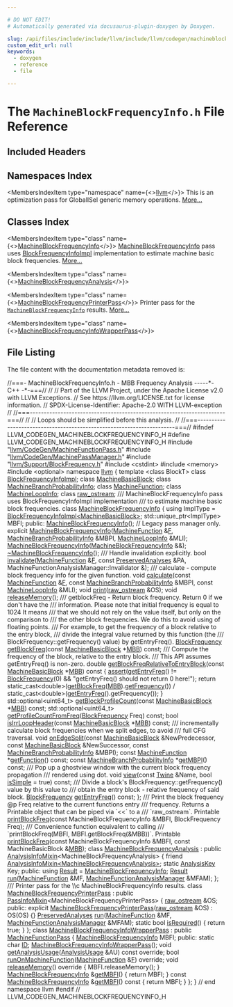 ```yaml
---

# DO NOT EDIT!
# Automatically generated via docusaurus-plugin-doxygen by Doxygen.

slug: /api/files/include/include/llvm/include/llvm/codegen/machineblockfrequencyinfo-h
custom_edit_url: null
keywords:
  - doxygen
  - reference
  - file

---
```





# The `MachineBlockFrequencyInfo.h` File Reference

<DoxygenPage pluginConfig={pluginConfig}>



## Included Headers

<IncludesList>
<IncludesListItem
  filePath="llvm/CodeGen/MachineFunctionPass.h"
  permalink="/docs/api/files/include/include/llvm/include/llvm/codegen/machinefunctionpass-h"
  isLocal="true" />
<IncludesListItem
  filePath="llvm/CodeGen/MachinePassManager.h"
  permalink="/docs/api/files/include/include/llvm/include/llvm/codegen/machinepassmanager-h"
  isLocal="true" />
<IncludesListItem
  filePath="llvm/Support/BlockFrequency.h"
  permalink="/docs/api/files/include/include/llvm/include/llvm/support/blockfrequency-h"
  isLocal="true" />
<IncludesListItem
  filePath="cstdint"
  permalink=""
  isLocal="false" />
<IncludesListItem
  filePath="memory"
  permalink=""
  isLocal="false" />
<IncludesListItem
  filePath="optional"
  permalink=""
  isLocal="false" />
</IncludesList>

## Namespaces Index

<MembersIndex>

<MembersIndexItem
  type="namespace"
  name={<><a href="/docs/api/namespaces/llvm">llvm</a></>}>
This is an optimization pass for GlobalISel generic memory operations. <a href="/docs/api/namespaces/llvm/#details">More...</a>
</MembersIndexItem>

</MembersIndex>

## Classes Index

<MembersIndex>

<MembersIndexItem
  type="class"
  name={<><a href="/docs/api/classes/llvm/machineblockfrequencyinfo">MachineBlockFrequencyInfo</a></>}>
<a href="/docs/api/classes/llvm/machineblockfrequencyinfo">MachineBlockFrequencyInfo</a> pass uses <a href="/docs/api/classes/llvm/blockfrequencyinfoimpl">BlockFrequencyInfoImpl</a> implementation to estimate machine basic block frequencies. <a href="/docs/api/classes/llvm/machineblockfrequencyinfo/#details">More...</a>
</MembersIndexItem>

<MembersIndexItem
  type="class"
  name={<><a href="/docs/api/classes/llvm/machineblockfrequencyanalysis">MachineBlockFrequencyAnalysis</a></>}>
</MembersIndexItem>

<MembersIndexItem
  type="class"
  name={<><a href="/docs/api/classes/llvm/machineblockfrequencyprinterpass">MachineBlockFrequencyPrinterPass</a></>}>
Printer pass for the <code><a href="/docs/api/classes/llvm/machineblockfrequencyinfo">MachineBlockFrequencyInfo</a></code> results. <a href="/docs/api/classes/llvm/machineblockfrequencyprinterpass/#details">More...</a>
</MembersIndexItem>

<MembersIndexItem
  type="class"
  name={<><a href="/docs/api/classes/llvm/machineblockfrequencyinfowrapperpass">MachineBlockFrequencyInfoWrapperPass</a></>}>
</MembersIndexItem>

</MembersIndex>


## File Listing

The file content with the documentation metadata removed is:

<ProgramListing>

<Link id="l00001" /><CodeLine lineNumber="1"><Highlight kind="comment">//===- MachineBlockFrequencyInfo.h - MBB Frequency Analysis -----&#42;- C++ -&#42;-===//</Highlight><Highlight kind="normal"></Highlight></CodeLine>
<Link id="l00002" /><CodeLine lineNumber="2"><Highlight kind="normal"></Highlight><Highlight kind="comment">//</Highlight><Highlight kind="normal"></Highlight></CodeLine>
<Link id="l00003" /><CodeLine lineNumber="3"><Highlight kind="normal"></Highlight><Highlight kind="comment">// Part of the LLVM Project, under the Apache License v2.0 with LLVM Exceptions.</Highlight><Highlight kind="normal"></Highlight></CodeLine>
<Link id="l00004" /><CodeLine lineNumber="4"><Highlight kind="normal"></Highlight><Highlight kind="comment">// See https://llvm.org/LICENSE.txt for license information.</Highlight><Highlight kind="normal"></Highlight></CodeLine>
<Link id="l00005" /><CodeLine lineNumber="5"><Highlight kind="normal"></Highlight><Highlight kind="comment">// SPDX-License-Identifier: Apache-2.0 WITH LLVM-exception</Highlight><Highlight kind="normal"></Highlight></CodeLine>
<Link id="l00006" /><CodeLine lineNumber="6"><Highlight kind="normal"></Highlight><Highlight kind="comment">//</Highlight><Highlight kind="normal"></Highlight></CodeLine>
<Link id="l00007" /><CodeLine lineNumber="7"><Highlight kind="normal"></Highlight><Highlight kind="comment">//===----------------------------------------------------------------------===//</Highlight><Highlight kind="normal"></Highlight></CodeLine>
<Link id="l00008" /><CodeLine lineNumber="8"><Highlight kind="normal"></Highlight><Highlight kind="comment">//</Highlight><Highlight kind="normal"></Highlight></CodeLine>
<Link id="l00009" /><CodeLine lineNumber="9"><Highlight kind="normal"></Highlight><Highlight kind="comment">// Loops should be simplified before this analysis.</Highlight><Highlight kind="normal"></Highlight></CodeLine>
<Link id="l00010" /><CodeLine lineNumber="10"><Highlight kind="normal"></Highlight><Highlight kind="comment">//</Highlight><Highlight kind="normal"></Highlight></CodeLine>
<Link id="l00011" /><CodeLine lineNumber="11"><Highlight kind="normal"></Highlight><Highlight kind="comment">//===----------------------------------------------------------------------===//</Highlight><Highlight kind="normal"></Highlight></CodeLine>
<Link id="l00012" /><CodeLine lineNumber="12"><Highlight kind="normal"></Highlight></CodeLine>
<Link id="l00013" /><CodeLine lineNumber="13"><Highlight kind="normal"></Highlight><Highlight kind="preprocessor">#ifndef LLVM&#95;CODEGEN&#95;MACHINEBLOCKFREQUENCYINFO&#95;H</Highlight><Highlight kind="normal"></Highlight></CodeLine>
<Link id="l00014" /><CodeLine lineNumber="14"><Highlight kind="normal"></Highlight><Highlight kind="preprocessor">#define LLVM&#95;CODEGEN&#95;MACHINEBLOCKFREQUENCYINFO&#95;H</Highlight><Highlight kind="normal"></Highlight></CodeLine>
<Link id="l00015" /><CodeLine lineNumber="15"><Highlight kind="normal"></Highlight></CodeLine>
<Link id="l00016" /><CodeLine lineNumber="16"><Highlight kind="normal"></Highlight><Highlight kind="preprocessor">#include &quot;<a href="/docs/api/files/include/include/llvm/include/llvm/codegen/machinefunctionpass-h">llvm/CodeGen/MachineFunctionPass.h</a>&quot;</Highlight><Highlight kind="normal"></Highlight></CodeLine>
<Link id="l00017" /><CodeLine lineNumber="17"><Highlight kind="normal"></Highlight><Highlight kind="preprocessor">#include &quot;<a href="/docs/api/files/include/include/llvm/include/llvm/codegen/machinepassmanager-h">llvm/CodeGen/MachinePassManager.h</a>&quot;</Highlight><Highlight kind="normal"></Highlight></CodeLine>
<Link id="l00018" /><CodeLine lineNumber="18"><Highlight kind="normal"></Highlight><Highlight kind="preprocessor">#include &quot;<a href="/docs/api/files/include/include/llvm/include/llvm/support/blockfrequency-h">llvm/Support/BlockFrequency.h</a>&quot;</Highlight><Highlight kind="normal"></Highlight></CodeLine>
<Link id="l00019" /><CodeLine lineNumber="19"><Highlight kind="normal"></Highlight><Highlight kind="preprocessor">#include &lt;cstdint&gt;</Highlight><Highlight kind="normal"></Highlight></CodeLine>
<Link id="l00020" /><CodeLine lineNumber="20"><Highlight kind="normal"></Highlight><Highlight kind="preprocessor">#include &lt;memory&gt;</Highlight><Highlight kind="normal"></Highlight></CodeLine>
<Link id="l00021" /><CodeLine lineNumber="21"><Highlight kind="normal"></Highlight><Highlight kind="preprocessor">#include &lt;optional&gt;</Highlight><Highlight kind="normal"></Highlight></CodeLine>
<Link id="l00022" /><CodeLine lineNumber="22"><Highlight kind="normal"></Highlight></CodeLine>
<Link id="l00023" /><CodeLine lineNumber="23"><Highlight kind="normal"></Highlight><Highlight kind="keyword">namespace </Highlight><Highlight kind="normal"><a href="/docs/api/namespaces/llvm">llvm</a> &#123;</Highlight></CodeLine>
<Link id="l00024" /><CodeLine lineNumber="24"><Highlight kind="normal"></Highlight></CodeLine>
<Link id="l00025" /><CodeLine lineNumber="25"><Highlight kind="normal"></Highlight><Highlight kind="keyword">template</Highlight><Highlight kind="normal"> &lt;</Highlight><Highlight kind="keyword">class</Highlight><Highlight kind="normal"> BlockT&gt; </Highlight><Highlight kind="keyword">class </Highlight><Highlight kind="normal"><a href="/docs/api/classes/llvm/blockfrequencyinfoimpl">BlockFrequencyInfoImpl</a>;</Highlight></CodeLine>
<Link id="l00026" /><CodeLine lineNumber="26"><Highlight kind="normal"></Highlight><Highlight kind="keyword">class </Highlight><Highlight kind="normal"><a href="/docs/api/classes/llvm/machinebasicblock">MachineBasicBlock</a>;</Highlight></CodeLine>
<Link id="l00027" /><CodeLine lineNumber="27"><Highlight kind="normal"></Highlight><Highlight kind="keyword">class </Highlight><Highlight kind="normal"><a href="/docs/api/classes/llvm/machinebranchprobabilityinfo">MachineBranchProbabilityInfo</a>;</Highlight></CodeLine>
<Link id="l00028" /><CodeLine lineNumber="28"><Highlight kind="normal"></Highlight><Highlight kind="keyword">class </Highlight><Highlight kind="normal"><a href="/docs/api/classes/llvm/machinefunction">MachineFunction</a>;</Highlight></CodeLine>
<Link id="l00029" /><CodeLine lineNumber="29"><Highlight kind="normal"></Highlight><Highlight kind="keyword">class </Highlight><Highlight kind="normal"><a href="/docs/api/classes/llvm/machineloopinfo">MachineLoopInfo</a>;</Highlight></CodeLine>
<Link id="l00030" /><CodeLine lineNumber="30"><Highlight kind="normal"></Highlight><Highlight kind="keyword">class </Highlight><Highlight kind="normal"><a href="/docs/api/classes/llvm/raw-ostream">raw&#95;ostream</a>;</Highlight></CodeLine>
<Link id="l00031" /><CodeLine lineNumber="31"><Highlight kind="normal"></Highlight><Highlight kind="comment"></Highlight></CodeLine>
<Link id="l00032" /><CodeLine lineNumber="32"><Highlight kind="comment">/// MachineBlockFrequencyInfo pass uses BlockFrequencyInfoImpl implementation</Highlight></CodeLine>
<Link id="l00033" /><CodeLine lineNumber="33"><Highlight kind="comment">/// to estimate machine basic block frequencies.</Highlight><Highlight kind="normal"></Highlight></CodeLine>
<Link id="l00034" /><CodeLine lineNumber="34" lineLink="/docs/api/classes/llvm/machineblockfrequencyinfo"><Highlight kind="normal"></Highlight><Highlight kind="keyword">class </Highlight><Highlight kind="normal"><a href="/docs/api/classes/llvm/machineblockfrequencyinfo/#acc3904e54b6ae9dbc0693a5615546284">MachineBlockFrequencyInfo</a> &#123;</Highlight></CodeLine>
<Link id="l00035" /><CodeLine lineNumber="35"><Highlight kind="normal">  </Highlight><Highlight kind="keyword">using </Highlight><Highlight kind="normal">ImplType = <a href="/docs/api/classes/llvm/blockfrequencyinfoimpl">BlockFrequencyInfoImpl&lt;MachineBasicBlock&gt;</a>;</Highlight></CodeLine>
<Link id="l00036" /><CodeLine lineNumber="36"><Highlight kind="normal">  std::unique&#95;ptr&lt;ImplType&gt; MBFI;</Highlight></CodeLine>
<Link id="l00037" /><CodeLine lineNumber="37"><Highlight kind="normal"></Highlight></CodeLine>
<Link id="l00038" /><CodeLine lineNumber="38"><Highlight kind="normal"></Highlight><Highlight kind="keyword">public</Highlight><Highlight kind="normal">:</Highlight></CodeLine>
<Link id="l00039" /><CodeLine lineNumber="39" lineLink="/docs/api/classes/llvm/machineblockfrequencyinfo/#acc3904e54b6ae9dbc0693a5615546284"><Highlight kind="normal">  <a href="/docs/api/classes/llvm/machineblockfrequencyinfo/#acc3904e54b6ae9dbc0693a5615546284">MachineBlockFrequencyInfo</a>(); </Highlight><Highlight kind="comment">// Legacy pass manager only.</Highlight><Highlight kind="normal"></Highlight></CodeLine>
<Link id="l00040" /><CodeLine lineNumber="40"><Highlight kind="normal">  </Highlight><Highlight kind="keyword">explicit</Highlight><Highlight kind="normal"> <a href="/docs/api/classes/llvm/machineblockfrequencyinfo/#acc3904e54b6ae9dbc0693a5615546284">MachineBlockFrequencyInfo</a>(<a href="/docs/api/classes/llvm/machinefunction">MachineFunction</a> &amp;<a href="/docs/api/files/lib/lib/support/md5-cpp/#a96d73bbd7af15cb1fc38c3f4a3bd82e9">F</a>,</Highlight></CodeLine>
<Link id="l00041" /><CodeLine lineNumber="41"><Highlight kind="normal">                                     <a href="/docs/api/classes/llvm/machinebranchprobabilityinfo">MachineBranchProbabilityInfo</a> &amp;MBPI,</Highlight></CodeLine>
<Link id="l00042" /><CodeLine lineNumber="42"><Highlight kind="normal">                                     <a href="/docs/api/classes/llvm/machineloopinfo">MachineLoopInfo</a> &amp;MLI);</Highlight></CodeLine>
<Link id="l00043" /><CodeLine lineNumber="43" lineLink="/docs/api/classes/llvm/machineblockfrequencyinfo/#acbfe6d58052bf14b4eeaf2d0c1ba5af3"><Highlight kind="normal">  <a href="/docs/api/classes/llvm/machineblockfrequencyinfo/#acbfe6d58052bf14b4eeaf2d0c1ba5af3">MachineBlockFrequencyInfo</a>(<a href="/docs/api/classes/llvm/machineblockfrequencyinfo/#acc3904e54b6ae9dbc0693a5615546284">MachineBlockFrequencyInfo</a> &amp;&amp;);</Highlight></CodeLine>
<Link id="l00044" /><CodeLine lineNumber="44" lineLink="/docs/api/classes/llvm/machineblockfrequencyinfo/#ab4e40d1805e54076278fb32c89b7ca35"><Highlight kind="normal">  <a href="/docs/api/classes/llvm/machineblockfrequencyinfo/#ab4e40d1805e54076278fb32c89b7ca35">~MachineBlockFrequencyInfo</a>();</Highlight></CodeLine>
<Link id="l00045" /><CodeLine lineNumber="45"><Highlight kind="normal"></Highlight><Highlight kind="comment"></Highlight></CodeLine>
<Link id="l00046" /><CodeLine lineNumber="46"><Highlight kind="comment">  /// Handle invalidation explicitly.</Highlight><Highlight kind="normal"></Highlight></CodeLine>
<Link id="l00047" /><CodeLine lineNumber="47"><Highlight kind="normal">  </Highlight><Highlight kind="keywordtype">bool</Highlight><Highlight kind="normal"> <a href="/docs/api/classes/llvm/machineblockfrequencyinfo/#aa91486e3f4b23c4b8937543e36b97de2">invalidate</a>(<a href="/docs/api/classes/llvm/machinefunction">MachineFunction</a> &amp;<a href="/docs/api/files/lib/lib/support/md5-cpp/#a96d73bbd7af15cb1fc38c3f4a3bd82e9">F</a>, </Highlight><Highlight kind="keyword">const</Highlight><Highlight kind="normal"> <a href="/docs/api/classes/llvm/preservedanalyses">PreservedAnalyses</a> &amp;PA,</Highlight></CodeLine>
<Link id="l00048" /><CodeLine lineNumber="48"><Highlight kind="normal">                  MachineFunctionAnalysisManager::Invalidator &amp;);</Highlight></CodeLine>
<Link id="l00049" /><CodeLine lineNumber="49"><Highlight kind="normal"></Highlight><Highlight kind="comment"></Highlight></CodeLine>
<Link id="l00050" /><CodeLine lineNumber="50"><Highlight kind="comment">  /// calculate - compute block frequency info for the given function.</Highlight><Highlight kind="normal"></Highlight></CodeLine>
<Link id="l00051" /><CodeLine lineNumber="51"><Highlight kind="normal">  </Highlight><Highlight kind="keywordtype">void</Highlight><Highlight kind="normal"> <a href="/docs/api/classes/llvm/machineblockfrequencyinfo/#a84c7ee9bd2f71192c25e89f3cd58f799">calculate</a>(</Highlight><Highlight kind="keyword">const</Highlight><Highlight kind="normal"> <a href="/docs/api/classes/llvm/machinefunction">MachineFunction</a> &amp;<a href="/docs/api/files/lib/lib/support/md5-cpp/#a96d73bbd7af15cb1fc38c3f4a3bd82e9">F</a>,</Highlight></CodeLine>
<Link id="l00052" /><CodeLine lineNumber="52"><Highlight kind="normal">                 </Highlight><Highlight kind="keyword">const</Highlight><Highlight kind="normal"> <a href="/docs/api/classes/llvm/machinebranchprobabilityinfo">MachineBranchProbabilityInfo</a> &amp;MBPI,</Highlight></CodeLine>
<Link id="l00053" /><CodeLine lineNumber="53"><Highlight kind="normal">                 </Highlight><Highlight kind="keyword">const</Highlight><Highlight kind="normal"> <a href="/docs/api/classes/llvm/machineloopinfo">MachineLoopInfo</a> &amp;MLI);</Highlight></CodeLine>
<Link id="l00054" /><CodeLine lineNumber="54"><Highlight kind="normal"></Highlight></CodeLine>
<Link id="l00055" /><CodeLine lineNumber="55"><Highlight kind="normal">  </Highlight><Highlight kind="keywordtype">void</Highlight><Highlight kind="normal"> <a href="/docs/api/classes/llvm/machineblockfrequencyinfo/#a200416e5eaf8421802b1d2e01517141f">print</a>(<a href="/docs/api/classes/llvm/raw-ostream">raw&#95;ostream</a> &amp;OS);</Highlight></CodeLine>
<Link id="l00056" /><CodeLine lineNumber="56"><Highlight kind="normal"></Highlight></CodeLine>
<Link id="l00057" /><CodeLine lineNumber="57"><Highlight kind="normal">  </Highlight><Highlight kind="keywordtype">void</Highlight><Highlight kind="normal"> <a href="/docs/api/classes/llvm/machineblockfrequencyinfo/#a8a411003caee881ecd5005f081c711f8">releaseMemory</a>();</Highlight></CodeLine>
<Link id="l00058" /><CodeLine lineNumber="58"><Highlight kind="normal"></Highlight><Highlight kind="comment"></Highlight></CodeLine>
<Link id="l00059" /><CodeLine lineNumber="59"><Highlight kind="comment">  /// getblockFreq - Return block frequency. Return 0 if we don&#39;t have the</Highlight></CodeLine>
<Link id="l00060" /><CodeLine lineNumber="60"><Highlight kind="comment">  /// information. Please note that initial frequency is equal to 1024 It means</Highlight></CodeLine>
<Link id="l00061" /><CodeLine lineNumber="61"><Highlight kind="comment">  /// that we should not rely on the value itself, but only on the comparison to</Highlight></CodeLine>
<Link id="l00062" /><CodeLine lineNumber="62"><Highlight kind="comment">  /// the other block frequencies. We do this to avoid using of floating points.</Highlight></CodeLine>
<Link id="l00063" /><CodeLine lineNumber="63"><Highlight kind="comment">  /// For example, to get the frequency of a block relative to the entry block,</Highlight></CodeLine>
<Link id="l00064" /><CodeLine lineNumber="64"><Highlight kind="comment">  /// divide the integral value returned by this function (the</Highlight></CodeLine>
<Link id="l00065" /><CodeLine lineNumber="65"><Highlight kind="comment">  /// BlockFrequency::getFrequency() value) by getEntryFreq().</Highlight><Highlight kind="normal"></Highlight></CodeLine>
<Link id="l00066" /><CodeLine lineNumber="66"><Highlight kind="normal">  <a href="/docs/api/classes/llvm/blockfrequency">BlockFrequency</a> <a href="/docs/api/classes/llvm/machineblockfrequencyinfo/#a7dd7fa8c0a91118934b08b516b6e9d37">getBlockFreq</a>(</Highlight><Highlight kind="keyword">const</Highlight><Highlight kind="normal"> <a href="/docs/api/classes/llvm/machinebasicblock">MachineBasicBlock</a> &#42;<a href="/docs/api/files/lib/lib/target/lib/target/arm/armslshardening-cpp/#a5958512eae2979bd2eb383977996a600">MBB</a>) </Highlight><Highlight kind="keyword">const</Highlight><Highlight kind="normal">;</Highlight></CodeLine>
<Link id="l00067" /><CodeLine lineNumber="67"><Highlight kind="normal"></Highlight><Highlight kind="comment"></Highlight></CodeLine>
<Link id="l00068" /><CodeLine lineNumber="68"><Highlight kind="comment">  /// Compute the frequency of the block, relative to the entry block.</Highlight></CodeLine>
<Link id="l00069" /><CodeLine lineNumber="69"><Highlight kind="comment">  /// This API assumes getEntryFreq() is non-zero.</Highlight><Highlight kind="normal"></Highlight></CodeLine>
<Link id="l00070" /><CodeLine lineNumber="70" lineLink="/docs/api/classes/llvm/machineblockfrequencyinfo/#a9be2cffeaf9bda65c4c49eeebaa5458f"><Highlight kind="normal">  </Highlight><Highlight kind="keywordtype">double</Highlight><Highlight kind="normal"> <a href="/docs/api/classes/llvm/machineblockfrequencyinfo/#a9be2cffeaf9bda65c4c49eeebaa5458f">getBlockFreqRelativeToEntryBlock</a>(</Highlight><Highlight kind="keyword">const</Highlight><Highlight kind="normal"> <a href="/docs/api/classes/llvm/machinebasicblock">MachineBasicBlock</a> &#42;<a href="/docs/api/files/lib/lib/target/lib/target/arm/armslshardening-cpp/#a5958512eae2979bd2eb383977996a600">MBB</a>)</Highlight><Highlight kind="keyword"> const </Highlight><Highlight kind="normal">&#123;</Highlight></CodeLine>
<Link id="l00071" /><CodeLine lineNumber="71"><Highlight kind="normal">    <a href="/docs/api/files/lib/lib/target/lib/target/amdgpu/silowercontrolflow-cpp/#a4868c5d81c5ccc98c47aeab6244346a0">assert</a>(<a href="/docs/api/classes/llvm/machineblockfrequencyinfo/#aa9c041cb61532576659d652739439acc">getEntryFreq</a>() != <a href="/docs/api/classes/llvm/blockfrequency">BlockFrequency</a>(0) &amp;&amp;</Highlight></CodeLine>
<Link id="l00072" /><CodeLine lineNumber="72"><Highlight kind="normal">           </Highlight><Highlight kind="stringliteral">&quot;getEntryFreq() should not return 0 here!&quot;</Highlight><Highlight kind="normal">);</Highlight></CodeLine>
<Link id="l00073" /><CodeLine lineNumber="73"><Highlight kind="normal">    </Highlight><Highlight kind="keywordflow">return</Highlight><Highlight kind="normal"> </Highlight><Highlight kind="keyword">static&#95;cast&lt;</Highlight><Highlight kind="keywordtype">double</Highlight><Highlight kind="keyword">&gt;</Highlight><Highlight kind="normal">(<a href="/docs/api/classes/llvm/machineblockfrequencyinfo/#a7dd7fa8c0a91118934b08b516b6e9d37">getBlockFreq</a>(<a href="/docs/api/files/lib/lib/target/lib/target/arm/armslshardening-cpp/#a5958512eae2979bd2eb383977996a600">MBB</a>).<a href="/docs/api/classes/llvm/blockfrequency/#a8e9ed6b20c2503f66f1fd0725297aedc">getFrequency</a>()) /</Highlight></CodeLine>
<Link id="l00074" /><CodeLine lineNumber="74"><Highlight kind="normal">           </Highlight><Highlight kind="keyword">static&#95;cast&lt;</Highlight><Highlight kind="keywordtype">double</Highlight><Highlight kind="keyword">&gt;</Highlight><Highlight kind="normal">(<a href="/docs/api/classes/llvm/machineblockfrequencyinfo/#aa9c041cb61532576659d652739439acc">getEntryFreq</a>().getFrequency());</Highlight></CodeLine>
<Link id="l00075" /><CodeLine lineNumber="75"><Highlight kind="normal">  &#125;</Highlight></CodeLine>
<Link id="l00076" /><CodeLine lineNumber="76"><Highlight kind="normal"></Highlight></CodeLine>
<Link id="l00077" /><CodeLine lineNumber="77"><Highlight kind="normal">  std::optional&lt;uint64&#95;t&gt;</Highlight></CodeLine>
<Link id="l00078" /><CodeLine lineNumber="78"><Highlight kind="normal">  <a href="/docs/api/classes/llvm/machineblockfrequencyinfo/#ac9d35ccc615084c6e7da873a9d49c2ed">getBlockProfileCount</a>(</Highlight><Highlight kind="keyword">const</Highlight><Highlight kind="normal"> <a href="/docs/api/classes/llvm/machinebasicblock">MachineBasicBlock</a> &#42;<a href="/docs/api/files/lib/lib/target/lib/target/arm/armslshardening-cpp/#a5958512eae2979bd2eb383977996a600">MBB</a>) </Highlight><Highlight kind="keyword">const</Highlight><Highlight kind="normal">;</Highlight></CodeLine>
<Link id="l00079" /><CodeLine lineNumber="79"><Highlight kind="normal">  std::optional&lt;uint64&#95;t&gt; <a href="/docs/api/classes/llvm/machineblockfrequencyinfo/#aa0741c990e9ba83713c7e5910b0dc12e">getProfileCountFromFreq</a>(<a href="/docs/api/classes/llvm/blockfrequency">BlockFrequency</a> Freq) </Highlight><Highlight kind="keyword">const</Highlight><Highlight kind="normal">;</Highlight></CodeLine>
<Link id="l00080" /><CodeLine lineNumber="80"><Highlight kind="normal"></Highlight></CodeLine>
<Link id="l00081" /><CodeLine lineNumber="81"><Highlight kind="normal">  </Highlight><Highlight kind="keywordtype">bool</Highlight><Highlight kind="normal"> <a href="/docs/api/classes/llvm/machineblockfrequencyinfo/#a2e82c44e568ac755d81ecb860489d6c9">isIrrLoopHeader</a>(</Highlight><Highlight kind="keyword">const</Highlight><Highlight kind="normal"> <a href="/docs/api/classes/llvm/machinebasicblock">MachineBasicBlock</a> &#42;<a href="/docs/api/files/lib/lib/target/lib/target/arm/armslshardening-cpp/#a5958512eae2979bd2eb383977996a600">MBB</a>) </Highlight><Highlight kind="keyword">const</Highlight><Highlight kind="normal">;</Highlight></CodeLine>
<Link id="l00082" /><CodeLine lineNumber="82"><Highlight kind="normal"></Highlight><Highlight kind="comment"></Highlight></CodeLine>
<Link id="l00083" /><CodeLine lineNumber="83"><Highlight kind="comment">  /// incrementally calculate block frequencies when we split edges, to avoid</Highlight></CodeLine>
<Link id="l00084" /><CodeLine lineNumber="84"><Highlight kind="comment">  /// full CFG traversal.</Highlight><Highlight kind="normal"></Highlight></CodeLine>
<Link id="l00085" /><CodeLine lineNumber="85"><Highlight kind="normal">  </Highlight><Highlight kind="keywordtype">void</Highlight><Highlight kind="normal"> <a href="/docs/api/classes/llvm/machineblockfrequencyinfo/#a83b388502250fca34a5e23148e0d3bf2">onEdgeSplit</a>(</Highlight><Highlight kind="keyword">const</Highlight><Highlight kind="normal"> <a href="/docs/api/classes/llvm/machinebasicblock">MachineBasicBlock</a> &amp;NewPredecessor,</Highlight></CodeLine>
<Link id="l00086" /><CodeLine lineNumber="86"><Highlight kind="normal">                   </Highlight><Highlight kind="keyword">const</Highlight><Highlight kind="normal"> <a href="/docs/api/classes/llvm/machinebasicblock">MachineBasicBlock</a> &amp;NewSuccessor,</Highlight></CodeLine>
<Link id="l00087" /><CodeLine lineNumber="87"><Highlight kind="normal">                   </Highlight><Highlight kind="keyword">const</Highlight><Highlight kind="normal"> <a href="/docs/api/classes/llvm/machinebranchprobabilityinfo">MachineBranchProbabilityInfo</a> &amp;MBPI);</Highlight></CodeLine>
<Link id="l00088" /><CodeLine lineNumber="88"><Highlight kind="normal"></Highlight></CodeLine>
<Link id="l00089" /><CodeLine lineNumber="89"><Highlight kind="normal">  </Highlight><Highlight kind="keyword">const</Highlight><Highlight kind="normal"> <a href="/docs/api/classes/llvm/machinefunction">MachineFunction</a> &#42;<a href="/docs/api/classes/llvm/machineblockfrequencyinfo/#a9ac588cee23e2f5f25b5656ff2010d19">getFunction</a>() </Highlight><Highlight kind="keyword">const</Highlight><Highlight kind="normal">;</Highlight></CodeLine>
<Link id="l00090" /><CodeLine lineNumber="90"><Highlight kind="normal">  </Highlight><Highlight kind="keyword">const</Highlight><Highlight kind="normal"> <a href="/docs/api/classes/llvm/machinebranchprobabilityinfo">MachineBranchProbabilityInfo</a> &#42;<a href="/docs/api/classes/llvm/machineblockfrequencyinfo/#a6c773188891ca194070345ab04799109">getMBPI</a>() </Highlight><Highlight kind="keyword">const</Highlight><Highlight kind="normal">;</Highlight></CodeLine>
<Link id="l00091" /><CodeLine lineNumber="91"><Highlight kind="normal"></Highlight><Highlight kind="comment"></Highlight></CodeLine>
<Link id="l00092" /><CodeLine lineNumber="92"><Highlight kind="comment">  /// Pop up a ghostview window with the current block frequency propagation</Highlight></CodeLine>
<Link id="l00093" /><CodeLine lineNumber="93"><Highlight kind="comment">  /// rendered using dot.</Highlight><Highlight kind="normal"></Highlight></CodeLine>
<Link id="l00094" /><CodeLine lineNumber="94"><Highlight kind="normal">  </Highlight><Highlight kind="keywordtype">void</Highlight><Highlight kind="normal"> <a href="/docs/api/classes/llvm/machineblockfrequencyinfo/#a0fffc1a69ef51a1f23e7e5026b7e5733">view</a>(</Highlight><Highlight kind="keyword">const</Highlight><Highlight kind="normal"> <a href="/docs/api/classes/llvm/twine">Twine</a> &amp;Name, </Highlight><Highlight kind="keywordtype">bool</Highlight><Highlight kind="normal"> <a href="/docs/api/files/lib/lib/transforms/lib/transforms/vectorize/slpvectorizer-cpp/#a3ca9742688618517cc4690fb947fb609">isSimple</a> = </Highlight><Highlight kind="keyword">true</Highlight><Highlight kind="normal">) </Highlight><Highlight kind="keyword">const</Highlight><Highlight kind="normal">;</Highlight></CodeLine>
<Link id="l00095" /><CodeLine lineNumber="95"><Highlight kind="normal"></Highlight><Highlight kind="comment"></Highlight></CodeLine>
<Link id="l00096" /><CodeLine lineNumber="96"><Highlight kind="comment">  /// Divide a block&#39;s BlockFrequency::getFrequency() value by this value to</Highlight></CodeLine>
<Link id="l00097" /><CodeLine lineNumber="97"><Highlight kind="comment">  /// obtain the entry block - relative frequency of said block.</Highlight><Highlight kind="normal"></Highlight></CodeLine>
<Link id="l00098" /><CodeLine lineNumber="98"><Highlight kind="normal">  <a href="/docs/api/classes/llvm/blockfrequency">BlockFrequency</a> <a href="/docs/api/classes/llvm/machineblockfrequencyinfo/#aa9c041cb61532576659d652739439acc">getEntryFreq</a>() </Highlight><Highlight kind="keyword">const</Highlight><Highlight kind="normal">;</Highlight></CodeLine>
<Link id="l00099" /><CodeLine lineNumber="99"><Highlight kind="normal">&#125;;</Highlight></CodeLine>
<Link id="l00100" /><CodeLine lineNumber="100"><Highlight kind="normal"></Highlight><Highlight kind="comment"></Highlight></CodeLine>
<Link id="l00101" /><CodeLine lineNumber="101"><Highlight kind="comment">/// Print the block frequency @p Freq relative to the current functions entry</Highlight></CodeLine>
<Link id="l00102" /><CodeLine lineNumber="102"><Highlight kind="comment">/// frequency. Returns a Printable object that can be piped via &#96;&lt;&lt;&#96; to a</Highlight></CodeLine>
<Link id="l00103" /><CodeLine lineNumber="103"><Highlight kind="comment">/// &#96;raw&#95;ostream&#96;.</Highlight><Highlight kind="normal"></Highlight></CodeLine>
<Link id="l00104" /><CodeLine lineNumber="104"><Highlight kind="normal">Printable <a href="/docs/api/namespaces/llvm/#ada715bce8140114cd2fd2f8ab018f7c3">printBlockFreq</a>(</Highlight><Highlight kind="keyword">const</Highlight><Highlight kind="normal"> MachineBlockFrequencyInfo &amp;MBFI,</Highlight></CodeLine>
<Link id="l00105" /><CodeLine lineNumber="105"><Highlight kind="normal">                         BlockFrequency Freq);</Highlight></CodeLine>
<Link id="l00106" /><CodeLine lineNumber="106"><Highlight kind="normal"></Highlight><Highlight kind="comment"></Highlight></CodeLine>
<Link id="l00107" /><CodeLine lineNumber="107"><Highlight kind="comment">/// Convenience function equivalent to calling</Highlight></CodeLine>
<Link id="l00108" /><CodeLine lineNumber="108"><Highlight kind="comment">/// &#96;printBlockFreq(MBFI, MBFI.getBlockFreq(&amp;MBB))&#96;.</Highlight><Highlight kind="normal"></Highlight></CodeLine>
<Link id="l00109" /><CodeLine lineNumber="109"><Highlight kind="normal">Printable <a href="/docs/api/namespaces/llvm/#ada715bce8140114cd2fd2f8ab018f7c3">printBlockFreq</a>(</Highlight><Highlight kind="keyword">const</Highlight><Highlight kind="normal"> MachineBlockFrequencyInfo &amp;MBFI,</Highlight></CodeLine>
<Link id="l00110" /><CodeLine lineNumber="110"><Highlight kind="normal">                         </Highlight><Highlight kind="keyword">const</Highlight><Highlight kind="normal"> MachineBasicBlock &amp;<a href="/docs/api/files/lib/lib/target/lib/target/arm/armslshardening-cpp/#a5958512eae2979bd2eb383977996a600">MBB</a>);</Highlight></CodeLine>
<Link id="l00111" /><CodeLine lineNumber="111"><Highlight kind="normal"></Highlight></CodeLine>
<Link id="l00112" /><CodeLine lineNumber="112" lineLink="/docs/api/classes/llvm/machineblockfrequencyanalysis"><Highlight kind="normal"></Highlight><Highlight kind="keyword">class </Highlight><Highlight kind="normal"><a href="/docs/api/classes/llvm/machineblockfrequencyanalysis">MachineBlockFrequencyAnalysis</a></Highlight></CodeLine>
<Link id="l00113" /><CodeLine lineNumber="113"><Highlight kind="normal">    : </Highlight><Highlight kind="keyword">public</Highlight><Highlight kind="normal"> <a href="/docs/api/structs/llvm/analysisinfomixin">AnalysisInfoMixin</a>&lt;MachineBlockFrequencyAnalysis&gt; &#123;</Highlight></CodeLine>
<Link id="l00114" /><CodeLine lineNumber="114"><Highlight kind="normal">  </Highlight><Highlight kind="keyword">friend</Highlight><Highlight kind="normal"> <a href="/docs/api/structs/llvm/analysisinfomixin">AnalysisInfoMixin&lt;MachineBlockFrequencyAnalysis&gt;</a>;</Highlight></CodeLine>
<Link id="l00115" /><CodeLine lineNumber="115"><Highlight kind="normal">  </Highlight><Highlight kind="keyword">static</Highlight><Highlight kind="normal"> <a href="/docs/api/structs/llvm/analysiskey">AnalysisKey</a> Key;</Highlight></CodeLine>
<Link id="l00116" /><CodeLine lineNumber="116"><Highlight kind="normal"></Highlight></CodeLine>
<Link id="l00117" /><CodeLine lineNumber="117"><Highlight kind="normal"></Highlight><Highlight kind="keyword">public</Highlight><Highlight kind="normal">:</Highlight></CodeLine>
<Link id="l00118" /><CodeLine lineNumber="118" lineLink="/docs/api/classes/llvm/machineblockfrequencyanalysis/#a8db07670548aee56ad65a46c24fba607"><Highlight kind="normal">  </Highlight><Highlight kind="keyword">using </Highlight><Highlight kind="normal"><a href="/docs/api/classes/llvm/machineblockfrequencyanalysis/#a8db07670548aee56ad65a46c24fba607">Result</a> = <a href="/docs/api/classes/llvm/machineblockfrequencyinfo">MachineBlockFrequencyInfo</a>;</Highlight></CodeLine>
<Link id="l00119" /><CodeLine lineNumber="119"><Highlight kind="normal"></Highlight></CodeLine>
<Link id="l00120" /><CodeLine lineNumber="120"><Highlight kind="normal">  <a href="/docs/api/classes/llvm/machineblockfrequencyanalysis/#a8db07670548aee56ad65a46c24fba607">Result</a> <a href="/docs/api/classes/llvm/machineblockfrequencyanalysis/#ae20ca4ab784e07cd8a7c6ecfdf29db08">run</a>(<a href="/docs/api/classes/llvm/machinefunction">MachineFunction</a> &amp;MF, <a href="/docs/api/namespaces/llvm/#a064825a8817522ca733ac413a7122d36">MachineFunctionAnalysisManager</a> &amp;MFAM);</Highlight></CodeLine>
<Link id="l00121" /><CodeLine lineNumber="121"><Highlight kind="normal">&#125;;</Highlight></CodeLine>
<Link id="l00122" /><CodeLine lineNumber="122"><Highlight kind="normal"></Highlight><Highlight kind="comment"></Highlight></CodeLine>
<Link id="l00123" /><CodeLine lineNumber="123"><Highlight kind="comment">/// Printer pass for the \\c MachineBlockFrequencyInfo results.</Highlight><Highlight kind="normal"></Highlight></CodeLine>
<Link id="l00124" /><CodeLine lineNumber="124" lineLink="/docs/api/classes/llvm/machineblockfrequencyprinterpass"><Highlight kind="normal"></Highlight><Highlight kind="keyword">class </Highlight><Highlight kind="normal"><a href="/docs/api/classes/llvm/machineblockfrequencyprinterpass/#a551ccbe11ef8b95cc95831a9bc611082">MachineBlockFrequencyPrinterPass</a></Highlight></CodeLine>
<Link id="l00125" /><CodeLine lineNumber="125"><Highlight kind="normal">    : </Highlight><Highlight kind="keyword">public</Highlight><Highlight kind="normal"> <a href="/docs/api/structs/llvm/passinfomixin">PassInfoMixin</a>&lt;MachineBlockFrequencyPrinterPass&gt; &#123;</Highlight></CodeLine>
<Link id="l00126" /><CodeLine lineNumber="126"><Highlight kind="normal">  <a href="/docs/api/classes/llvm/raw-ostream">raw&#95;ostream</a> &amp;OS;</Highlight></CodeLine>
<Link id="l00127" /><CodeLine lineNumber="127"><Highlight kind="normal"></Highlight></CodeLine>
<Link id="l00128" /><CodeLine lineNumber="128"><Highlight kind="normal"></Highlight><Highlight kind="keyword">public</Highlight><Highlight kind="normal">:</Highlight></CodeLine>
<Link id="l00129" /><CodeLine lineNumber="129" lineLink="/docs/api/classes/llvm/machineblockfrequencyprinterpass/#a551ccbe11ef8b95cc95831a9bc611082"><Highlight kind="normal">  </Highlight><Highlight kind="keyword">explicit</Highlight><Highlight kind="normal"> <a href="/docs/api/classes/llvm/machineblockfrequencyprinterpass/#a551ccbe11ef8b95cc95831a9bc611082">MachineBlockFrequencyPrinterPass</a>(<a href="/docs/api/classes/llvm/raw-ostream">raw&#95;ostream</a> &amp;OS) : OS(OS) &#123;&#125;</Highlight></CodeLine>
<Link id="l00130" /><CodeLine lineNumber="130"><Highlight kind="normal"></Highlight></CodeLine>
<Link id="l00131" /><CodeLine lineNumber="131"><Highlight kind="normal">  <a href="/docs/api/classes/llvm/preservedanalyses">PreservedAnalyses</a> <a href="/docs/api/classes/llvm/machineblockfrequencyprinterpass/#aa35b27316428c32c7d320f53174fdbd5">run</a>(<a href="/docs/api/classes/llvm/machinefunction">MachineFunction</a> &amp;MF,</Highlight></CodeLine>
<Link id="l00132" /><CodeLine lineNumber="132"><Highlight kind="normal">                        <a href="/docs/api/namespaces/llvm/#a064825a8817522ca733ac413a7122d36">MachineFunctionAnalysisManager</a> &amp;MFAM);</Highlight></CodeLine>
<Link id="l00133" /><CodeLine lineNumber="133"><Highlight kind="normal"></Highlight></CodeLine>
<Link id="l00134" /><CodeLine lineNumber="134" lineLink="/docs/api/classes/llvm/machineblockfrequencyprinterpass/#a4049e1b8d3135caf08b0f2ceeda01fff"><Highlight kind="normal">  </Highlight><Highlight kind="keyword">static</Highlight><Highlight kind="normal"> </Highlight><Highlight kind="keywordtype">bool</Highlight><Highlight kind="normal"> <a href="/docs/api/classes/llvm/machineblockfrequencyprinterpass/#a4049e1b8d3135caf08b0f2ceeda01fff">isRequired</a>() &#123; </Highlight><Highlight kind="keywordflow">return</Highlight><Highlight kind="normal"> </Highlight><Highlight kind="keyword">true</Highlight><Highlight kind="normal">; &#125;</Highlight></CodeLine>
<Link id="l00135" /><CodeLine lineNumber="135"><Highlight kind="normal">&#125;;</Highlight></CodeLine>
<Link id="l00136" /><CodeLine lineNumber="136"><Highlight kind="normal"></Highlight></CodeLine>
<Link id="l00137" /><CodeLine lineNumber="137" lineLink="/docs/api/classes/llvm/machineblockfrequencyinfowrapperpass"><Highlight kind="normal"></Highlight><Highlight kind="keyword">class </Highlight><Highlight kind="normal"><a href="/docs/api/classes/llvm/machineblockfrequencyinfowrapperpass/#ab1d0f4807af42f0b40d5c258636d690b">MachineBlockFrequencyInfoWrapperPass</a> : </Highlight><Highlight kind="keyword">public</Highlight><Highlight kind="normal"> <a href="/docs/api/classes/llvm/machinefunctionpass/#a29c81d2386f4a727c6d33413807530c8">MachineFunctionPass</a> &#123;</Highlight></CodeLine>
<Link id="l00138" /><CodeLine lineNumber="138"><Highlight kind="normal">  <a href="/docs/api/classes/llvm/machineblockfrequencyinfo">MachineBlockFrequencyInfo</a> MBFI;</Highlight></CodeLine>
<Link id="l00139" /><CodeLine lineNumber="139"><Highlight kind="normal"></Highlight></CodeLine>
<Link id="l00140" /><CodeLine lineNumber="140"><Highlight kind="normal"></Highlight><Highlight kind="keyword">public</Highlight><Highlight kind="normal">:</Highlight></CodeLine>
<Link id="l00141" /><CodeLine lineNumber="141" lineLink="/docs/api/classes/llvm/machineblockfrequencyinfowrapperpass/#a3c76a18a0a2f39719f8f2a8bbc72853b"><Highlight kind="normal">  </Highlight><Highlight kind="keyword">static</Highlight><Highlight kind="normal"> </Highlight><Highlight kind="keywordtype">char</Highlight><Highlight kind="normal"> <a href="/docs/api/classes/llvm/machineblockfrequencyinfowrapperpass/#a3c76a18a0a2f39719f8f2a8bbc72853b">ID</a>;</Highlight></CodeLine>
<Link id="l00142" /><CodeLine lineNumber="142"><Highlight kind="normal"></Highlight></CodeLine>
<Link id="l00143" /><CodeLine lineNumber="143"><Highlight kind="normal">  <a href="/docs/api/classes/llvm/machineblockfrequencyinfowrapperpass/#ab1d0f4807af42f0b40d5c258636d690b">MachineBlockFrequencyInfoWrapperPass</a>();</Highlight></CodeLine>
<Link id="l00144" /><CodeLine lineNumber="144"><Highlight kind="normal"></Highlight></CodeLine>
<Link id="l00145" /><CodeLine lineNumber="145"><Highlight kind="normal">  </Highlight><Highlight kind="keywordtype">void</Highlight><Highlight kind="normal"> <a href="/docs/api/classes/llvm/machineblockfrequencyinfowrapperpass/#a0b4c24a0a443b66c32862e27f2465435">getAnalysisUsage</a>(<a href="/docs/api/classes/llvm/analysisusage">AnalysisUsage</a> &amp;AU) </Highlight><Highlight kind="keyword">const override</Highlight><Highlight kind="normal">;</Highlight></CodeLine>
<Link id="l00146" /><CodeLine lineNumber="146"><Highlight kind="normal"></Highlight></CodeLine>
<Link id="l00147" /><CodeLine lineNumber="147"><Highlight kind="normal">  </Highlight><Highlight kind="keywordtype">bool</Highlight><Highlight kind="normal"> <a href="/docs/api/classes/llvm/machineblockfrequencyinfowrapperpass/#a3c01eed31ef82cfdef7a195dc82512b7">runOnMachineFunction</a>(<a href="/docs/api/classes/llvm/machinefunction">MachineFunction</a> &amp;<a href="/docs/api/files/lib/lib/support/md5-cpp/#a96d73bbd7af15cb1fc38c3f4a3bd82e9">F</a>) </Highlight><Highlight kind="keyword">override</Highlight><Highlight kind="normal">;</Highlight></CodeLine>
<Link id="l00148" /><CodeLine lineNumber="148"><Highlight kind="normal"></Highlight></CodeLine>
<Link id="l00149" /><CodeLine lineNumber="149" lineLink="/docs/api/classes/llvm/machineblockfrequencyinfowrapperpass/#aab68015e70aa72ee8e5d79888e1758ef"><Highlight kind="normal">  </Highlight><Highlight kind="keywordtype">void</Highlight><Highlight kind="normal"> <a href="/docs/api/classes/llvm/machineblockfrequencyinfowrapperpass/#aab68015e70aa72ee8e5d79888e1758ef">releaseMemory</a>()</Highlight><Highlight kind="keyword"> override </Highlight><Highlight kind="normal">&#123; MBFI.releaseMemory(); &#125;</Highlight></CodeLine>
<Link id="l00150" /><CodeLine lineNumber="150"><Highlight kind="normal"></Highlight></CodeLine>
<Link id="l00151" /><CodeLine lineNumber="151" lineLink="/docs/api/classes/llvm/machineblockfrequencyinfowrapperpass/#a5313f6883521886937931314bc117208"><Highlight kind="normal">  <a href="/docs/api/classes/llvm/machineblockfrequencyinfo">MachineBlockFrequencyInfo</a> &amp;<a href="/docs/api/classes/llvm/machineblockfrequencyinfowrapperpass/#a5313f6883521886937931314bc117208">getMBFI</a>() &#123; </Highlight><Highlight kind="keywordflow">return</Highlight><Highlight kind="normal"> MBFI; &#125;</Highlight></CodeLine>
<Link id="l00152" /><CodeLine lineNumber="152"><Highlight kind="normal"></Highlight></CodeLine>
<Link id="l00153" /><CodeLine lineNumber="153" lineLink="/docs/api/classes/llvm/machineblockfrequencyinfowrapperpass/#aa95f2b45e30341dc6924058acf15bdd6"><Highlight kind="normal">  </Highlight><Highlight kind="keyword">const</Highlight><Highlight kind="normal"> <a href="/docs/api/classes/llvm/machineblockfrequencyinfo">MachineBlockFrequencyInfo</a> &amp;<a href="/docs/api/classes/llvm/machineblockfrequencyinfowrapperpass/#aa95f2b45e30341dc6924058acf15bdd6">getMBFI</a>()</Highlight><Highlight kind="keyword"> const </Highlight><Highlight kind="normal">&#123; </Highlight><Highlight kind="keywordflow">return</Highlight><Highlight kind="normal"> MBFI; &#125;</Highlight></CodeLine>
<Link id="l00154" /><CodeLine lineNumber="154"><Highlight kind="normal">&#125;;</Highlight></CodeLine>
<Link id="l00155" /><CodeLine lineNumber="155"><Highlight kind="normal">&#125; </Highlight><Highlight kind="comment">// end namespace llvm</Highlight><Highlight kind="normal"></Highlight></CodeLine>
<Link id="l00156" /><CodeLine lineNumber="156"><Highlight kind="normal"></Highlight></CodeLine>
<Link id="l00157" /><CodeLine lineNumber="157"><Highlight kind="normal"></Highlight><Highlight kind="preprocessor">#endif </Highlight><Highlight kind="comment">// LLVM&#95;CODEGEN&#95;MACHINEBLOCKFREQUENCYINFO&#95;H</Highlight><Highlight kind="normal"></Highlight></CodeLine>

</ProgramListing>

</DoxygenPage>
